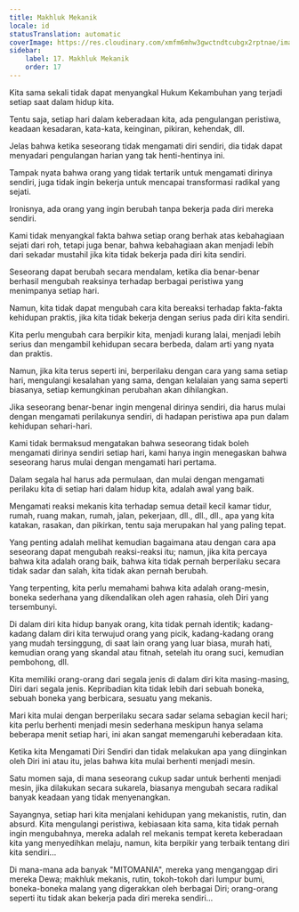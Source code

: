 ```yaml
---
title: Makhluk Mekanik
locale: id
statusTranslation: automatic
coverImage: https://res.cloudinary.com/xmfm6mhw3gwctndtcubgx2rptnae/image/upload/v1740468922/small_cover_tratado_de_psicologia_revolucionaria_a4c0dca4e0.webp
sidebar:
    label: 17. Makhluk Mekanik
    order: 17
---
```

Kita sama sekali tidak dapat menyangkal Hukum Kekambuhan yang terjadi setiap saat dalam hidup kita.

Tentu saja, setiap hari dalam keberadaan kita, ada pengulangan peristiwa, keadaan kesadaran, kata-kata, keinginan, pikiran, kehendak, dll.

Jelas bahwa ketika seseorang tidak mengamati diri sendiri, dia tidak dapat menyadari pengulangan harian yang tak henti-hentinya ini.

Tampak nyata bahwa orang yang tidak tertarik untuk mengamati dirinya sendiri, juga tidak ingin bekerja untuk mencapai transformasi radikal yang sejati.

Ironisnya, ada orang yang ingin berubah tanpa bekerja pada diri mereka sendiri.

Kami tidak menyangkal fakta bahwa setiap orang berhak atas kebahagiaan sejati dari roh, tetapi juga benar, bahwa kebahagiaan akan menjadi lebih dari sekadar mustahil jika kita tidak bekerja pada diri kita sendiri.

Seseorang dapat berubah secara mendalam, ketika dia benar-benar berhasil mengubah reaksinya terhadap berbagai peristiwa yang menimpanya setiap hari.

Namun, kita tidak dapat mengubah cara kita bereaksi terhadap fakta-fakta kehidupan praktis, jika kita tidak bekerja dengan serius pada diri kita sendiri.

Kita perlu mengubah cara berpikir kita, menjadi kurang lalai, menjadi lebih serius dan mengambil kehidupan secara berbeda, dalam arti yang nyata dan praktis.

Namun, jika kita terus seperti ini, berperilaku dengan cara yang sama setiap hari, mengulangi kesalahan yang sama, dengan kelalaian yang sama seperti biasanya, setiap kemungkinan perubahan akan dihilangkan.

Jika seseorang benar-benar ingin mengenal dirinya sendiri, dia harus mulai dengan mengamati perilakunya sendiri, di hadapan peristiwa apa pun dalam kehidupan sehari-hari.

Kami tidak bermaksud mengatakan bahwa seseorang tidak boleh mengamati dirinya sendiri setiap hari, kami hanya ingin menegaskan bahwa seseorang harus mulai dengan mengamati hari pertama.

Dalam segala hal harus ada permulaan, dan mulai dengan mengamati perilaku kita di setiap hari dalam hidup kita, adalah awal yang baik.

Mengamati reaksi mekanis kita terhadap semua detail kecil kamar tidur, rumah, ruang makan, rumah, jalan, pekerjaan, dll., dll., dll., apa yang kita katakan, rasakan, dan pikirkan, tentu saja merupakan hal yang paling tepat.

Yang penting adalah melihat kemudian bagaimana atau dengan cara apa seseorang dapat mengubah reaksi-reaksi itu; namun, jika kita percaya bahwa kita adalah orang baik, bahwa kita tidak pernah berperilaku secara tidak sadar dan salah, kita tidak akan pernah berubah.

Yang terpenting, kita perlu memahami bahwa kita adalah orang-mesin, boneka sederhana yang dikendalikan oleh agen rahasia, oleh Diri yang tersembunyi.

Di dalam diri kita hidup banyak orang, kita tidak pernah identik; kadang-kadang dalam diri kita terwujud orang yang picik, kadang-kadang orang yang mudah tersinggung, di saat lain orang yang luar biasa, murah hati, kemudian orang yang skandal atau fitnah, setelah itu orang suci, kemudian pembohong, dll.

Kita memiliki orang-orang dari segala jenis di dalam diri kita masing-masing, Diri dari segala jenis. Kepribadian kita tidak lebih dari sebuah boneka, sebuah boneka yang berbicara, sesuatu yang mekanis.

Mari kita mulai dengan berperilaku secara sadar selama sebagian kecil hari; kita perlu berhenti menjadi mesin sederhana meskipun hanya selama beberapa menit setiap hari, ini akan sangat memengaruhi keberadaan kita.

Ketika kita Mengamati Diri Sendiri dan tidak melakukan apa yang diinginkan oleh Diri ini atau itu, jelas bahwa kita mulai berhenti menjadi mesin.

Satu momen saja, di mana seseorang cukup sadar untuk berhenti menjadi mesin, jika dilakukan secara sukarela, biasanya mengubah secara radikal banyak keadaan yang tidak menyenangkan.

Sayangnya, setiap hari kita menjalani kehidupan yang mekanistis, rutin, dan absurd. Kita mengulangi peristiwa, kebiasaan kita sama, kita tidak pernah ingin mengubahnya, mereka adalah rel mekanis tempat kereta keberadaan kita yang menyedihkan melaju, namun, kita berpikir yang terbaik tentang diri kita sendiri...

Di mana-mana ada banyak "MITOMANIA", mereka yang menganggap diri mereka Dewa; makhluk mekanis, rutin, tokoh-tokoh dari lumpur bumi, boneka-boneka malang yang digerakkan oleh berbagai Diri; orang-orang seperti itu tidak akan bekerja pada diri mereka sendiri...

